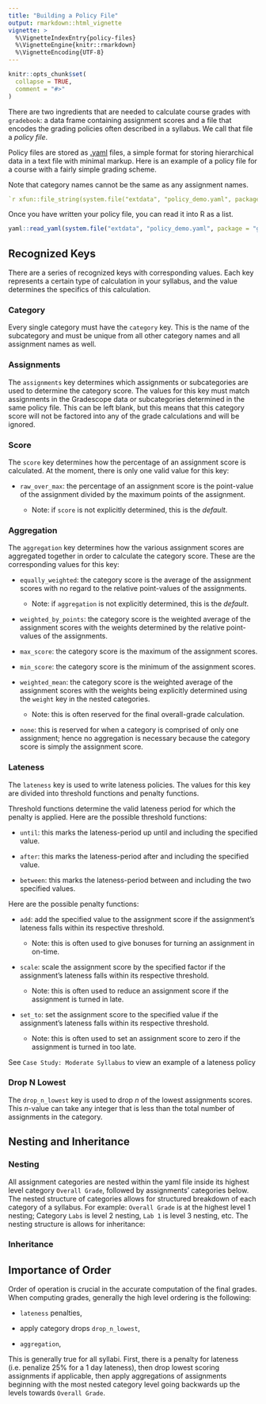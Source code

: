 ```yaml
---
title: "Building a Policy File"
output: rmarkdown::html_vignette
vignette: >
  %\VignetteIndexEntry{policy-files}
  %\VignetteEngine{knitr::rmarkdown}
  %\VignetteEncoding{UTF-8}
---
```


```r
knitr::opts_chunk$set(
  collapse = TRUE,
  comment = "#>"
)
```

There are two ingredients that are needed to calculate course grades with `gradebook`: a data frame containing assignment scores and a file that encodes the grading policies often described in a syllabus. We call that file a *policy file*.

Policy files are stored as [.yaml](https://www.cloudbees.com/blog/yaml-tutorial-everything-you-need-get-started) files, a simple format for storing hierarchical data in a text file with minimal markup. Here is an example of a policy file for a course with a fairly simple grading scheme.

Note that category names cannot be the same as any assignment names.

```yaml
`r xfun::file_string(system.file("extdata", "policy_demo.yaml", package = "gradebook"))`

```

Once you have written your policy file, you can read it into R as a list.

```r
yaml::read_yaml(system.file("extdata", "policy_demo.yaml", package = "gradebook"))
```

## Recognized Keys

There are a series of recognized keys with corresponding values. Each key represents a certain type of calculation in your syllabus, and the value determines the specifics of this calculation.

### Category

Every single category must have the `category` key. This is the name of the subcategory and must be unique from all other category names and all assignment names as well.

### Assignments

The `assignments` key determines which assignments or subcategories are used to determine the category score. The values for this key must match assignments in the Gradescope data or subcategories determined in the same policy file. This can be left blank, but this means that this category score will not be factored into any of the grade calculations and will be ignored.

### Score

The `score` key determines how the percentage of an assignment score is calculated. At the moment, there is only one valid value for this key:

-   `raw_over_max`: the percentage of an assignment score is the point-value of the assignment divided by the maximum points of the assignment.

    -   Note: if `score` is not explicitly determined, this is the *default*.

### Aggregation

The `aggregation` key determines how the various assignment scores are aggregated together in order to calculate the category score. These are the corresponding values for this key:

-   `equally_weighted`: the category score is the average of the assignment scores with no regard to the relative point-values of the assignments.

    -   Note: if `aggregation` is not explicitly determined, this is the *default*.

-   `weighted_by_points`: the category score is the weighted average of the assignment scores with the weights determined by the relative point-values of the assignments.

-   `max_score`: the category score is the maximum of the assignment scores.

-   `min_score`: the category score is the minimum of the assignment scores.

-   `weighted_mean`: the category score is the weighted average of the assignment scores with the weights being explicitly determined using the `weight` key in the nested categories.

    -   Note: this is often reserved for the final overall-grade calculation.

-   `none`: this is reserved for when a category is comprised of only one assignment; hence no aggregation is necessary because the category score is simply the assignment score.

### Lateness

The `lateness` key is used to write lateness policies. The values for this key are divided into threshold functions and penalty functions.

Threshold functions determine the valid lateness period for which the penalty is applied. Here are the possible threshold functions:

-   `until`: this marks the lateness-period up until and including the specified value.

-   `after`: this marks the lateness-period after and including the specified value.

-   `between`: this marks the lateness-period between and including the two specified values.

Here are the possible penalty functions:

-   `add`: add the specified value to the assignment score if the assignment's lateness falls within its respective threshold.

    -   Note: this is often used to give bonuses for turning an assignment in on-time.

-   `scale`: scale the assignment score by the specified factor if the assignment's lateness falls within its respective threshold.

    -   Note: this is often used to reduce an assignment score if the assignment is turned in late.

-   `set_to`: set the assignment score to the specified value if the assignment's lateness falls within its respective threshold.

    -   Note: this is often used to set an assignment score to zero if the assignment is turned in too late.

See `Case Study: Moderate Syllabus` to view an example of a lateness policy

### Drop N Lowest

The `drop_n_lowest` key is used to drop *n* of the lowest assignments scores. This *n*-value can take any integer that is less than the total number of assignments in the category.

## Nesting and Inheritance

### Nesting
  All assignment categories are nested within the yaml file inside its highest level category `Overall Grade`, followed by assignments' categories below. The nested structure of categories allows for structured breakdown of each category of a syllabus. For example: `Overall Grade` is at the highest level 1 nesting; Category `Labs` is level 2 nesting, `Lab 1` is level 3 nesting, etc. The nesting structure is allows for inheritance:
  
### Inheritance


## Importance of Order

Order of operation is crucial in the accurate computation of the final grades. When computing grades, generally the high level ordering is the following: 

-   `lateness` penalties,

-   apply category drops `drop_n_lowest`,

-   `aggregation`, 

This is generally true for all syllabi. First, there is a penalty for lateness (i.e. penalize 25% for a 1 day lateness), then drop lowest scoring assignments if applicable, then apply aggregations of assignments beginning with the most nested category level going backwards up the levels towards `Overall Grade`.  
